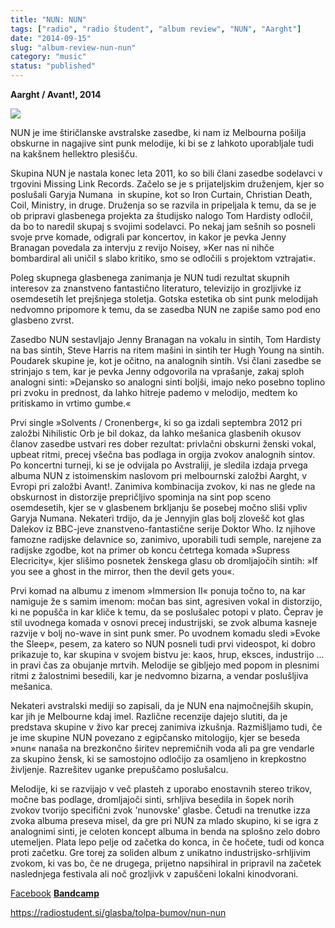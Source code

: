 ```yaml
---
title: "NUN: NUN"
tags: ["radio", "radio študent", "album review", "NUN", "Aarght"]
date: "2014-09-15"
slug: "album-review-nun-nun"
category: "music"
status: "published"
---
```


**Aarght / Avant!, 2014**

![](https://radiostudent.si/sites/default/files/styles/thumbnail_w530/public/slike/2014-09-15-tolpa-bumov-nun-nun-31517.jpg?itok=6tq1ltC9)

NUN je ime štiričlanske avstralske zasedbe, ki nam iz Melbourna pošilja obskurne in nagajive sint punk melodije, ki bi se z lahkoto uporabljale tudi na kakšnem hellektro plesišču.

Skupina NUN je nastala konec leta 2011, ko so bili člani zasedbe sodelavci v trgovini Missing Link Records. Začelo se je s prijateljskim druženjem, kjer so poslušali Garyja Numana  in skupine, kot so Iron Curtain, Christian Death, Coil, Ministry, in druge. Druženja so se razvila in pripeljala k temu, da se je ob pripravi glasbenega projekta za študijsko nalogo Tom Hardisty odločil, da bo to naredil skupaj s svojimi sodelavci. Po nekaj jam sešnih so posneli svoje prve komade, odigrali par koncertov, in kakor je pevka Jenny Branagan povedala za intervju z revijo Noisey, »Ker nas ni nihče bombardiral ali uničil s slabo kritiko, smo se odločili s projektom vztrajati«.

Poleg skupnega glasbenega zanimanja je NUN tudi rezultat skupnih interesov za znanstveno fantastično literaturo, televizijo in grozljivke iz osemdesetih let prejšnjega stoletja. Gotska estetika ob sint punk melodijah nedvomno pripomore k temu, da se zasedba NUN ne zapiše samo pod eno glasbeno zvrst.

Zasedbo NUN sestavljajo Jenny Branagan na vokalu in sintih, Tom Hardisty na bas sintih, Steve Harris na ritem mašini in sintih ter Hugh Young na sintih. Poudarek skupine je, kot je očitno, na analognih sintih. Vsi člani zasedbe se strinjajo s tem, kar je pevka Jenny odgovorila na vprašanje, zakaj sploh analogni sinti: »Dejansko so analogni sinti boljši, imajo neko posebno toplino pri zvoku in prednost, da lahko hitreje pademo v melodijo, medtem ko pritiskamo in vrtimo gumbe.«

Prvi single »Solvents / Cronenberg«, ki so ga izdali septembra 2012 pri založbi Nihilistic Orb je bil dokaz, da lahko mešanica glasbenih okusov članov zasedbe ustvari res dober rezultat: privlačni obskurni ženski vokal, upbeat ritmi, precej všečna bas podlaga in orgija zvokov analognih sintov. Po koncertni turneji, ki se je odvijala po Avstraliji, je sledila izdaja prvega albuma NUN z istoimenskim naslovom pri melbournski založbi Aarght, v Evropi pri založbi Avant!. Zanimiva kombinacija zvokov, ki nas ne glede na obskurnost in distorzije prepričljivo spominja na sint pop sceno osemdesetih, kjer se v glasbenem brkljanju še posebej močno sliši vpliv Garyja Numana. Nekateri trdijo, da je Jennyjin glas bolj zlovešč kot glas Dalekov iz BBC-jeve znanstveno-fantastične serije Doktor Who. Iz njihove famozne radijske delavnice so, zanimivo, uporabili tudi semple, narejene za radijske zgodbe, kot na primer ob koncu četrtega komada »Supress Elecricity«, kjer slišimo posnetek ženskega glasu ob dromljajočih sintih: »If you see a ghost in the mirror, then the devil gets you«.

Prvi komad na albumu z imenom »Immersion II« ponuja točno to, na kar namiguje že s samim imenom: močan bas sint, agresiven vokal in distorzijo, ki ne popušča in kar kliče k temu, da se poslušalec potopi v plato. Čeprav je stil uvodnega komada v osnovi precej industrijski, se zvok albuma kasneje razvije v bolj no-wave in sint punk smer. Po uvodnem komadu sledi »Evoke the Sleep«, pesem, za katero so NUN posneli tudi prvi videospot, ki dobro prikazuje to, kar skupina v svojem bistvu je: kaos, hrup, eksces, industrijo ... in pravi čas za obujanje mrtvih. Melodije se gibljejo med popom in plesnimi ritmi z žalostnimi besedili, kar je nedvomno bizarna, a vendar poslušljiva mešanica.

Nekateri avstralski mediji so zapisali, da je NUN ena najmočnejših skupin, kar jih je Melbourne kdaj imel. Različne recenzije dajejo slutiti, da je predstava skupine v živo kar precej zanimiva izkušnja. Razmišljamo tudi, če je ime skupine NUN povezano z egipčansko mitologijo, kjer se beseda »nun« nanaša na brezkončno širitev nepremičnih voda ali pa gre vendarle za skupino žensk, ki se samostojno odločijo za osamljeno in krepkostno življenje. Razrešitev uganke prepuščamo poslušalcu.

Melodije, ki se razvijajo v več plasteh z uporabo enostavnih stereo trikov, močne bas podlage, dromljajoči sinti, srhljiva besedila in šopek norih zvokov tvorijo specifični zvok 'nunovske' glasbe. Četudi na trenutke izza zvoka albuma preseva misel, da gre pri NUN za mlado skupino, ki se igra z analognimi sinti, je celoten koncept albuma in benda na splošno zelo dobro utemeljen. Plata lepo pelje od začetka do konca, in če hočete, tudi od konca proti začetku. Gre torej za soliden album z unikatno industrijsko-srhljivim zvokom, ki vas bo, če ne drugega, prijetno napsihiral in pripravil na začetek naslednjega festivala ali noč grozljivk v zapuščeni lokalni kinodvorani.

[Facebook](https://www.facebook.com/nunxmelbourne)
[**Bandcamp**](https://xxxnunxxx.bandcamp.com/)

<https://radiostudent.si/glasba/tolpa-bumov/nun-nun>
